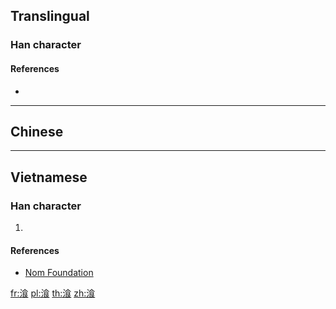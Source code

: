 {{character info/new}}
==Translingual==

===Han character===
{{Han char|rn=85|rad=水|as=09|sn=12|four=|canj=EOIV|ids=⿰氵食}}

====References====
* {{Han ref|kx=0636.240|dkj=17824|dj=1043.220|hdz=31682.050|uh=6E4C|ud=28236}}

----

==Chinese==
{{zh-see|餐|v}}

----

==Vietnamese==

===Han character===
{{vi-readings|rs=水09| hanviet = san}}

# {{defn|lang=vi|sort=水09}}

====References====
*[http://nomfoundation.org/common/nom_details.php?codepoint=6e4c Nom Foundation]

[[fr:湌]]
[[pl:湌]]
[[th:湌]]
[[zh:湌]]